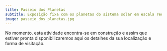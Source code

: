 ```yaml
---
title: Passeio dos Planetas
subtitle: Exposição fixa com os planetas do sistema solar em escala reduzida. *Viaje pelo Sistema Solar em velocidades superluminais!*
image: passeio_dos_planetas.jpg
---
```


No momento, esta atividade encontra-se em construção e assim que estiver pronta disponibilizaremos aqui os detalhes da sua localização e forma de visitação.